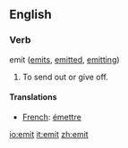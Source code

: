 ==English==

===Verb===
;emit  ([[emits]], [[emitted]], [[emitting]])
#To send out or give off.

====Translations====
*[[French]]: [[émettre]]

[[io:emit]]
[[it:emit]]
[[zh:emit]]